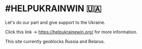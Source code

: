 # #HELPUKRAINWIN 🇺🇦
Let's do our part and give support to the Ukraine.

Click this link → <a href="https://helpukrainewin.org/">https://helpukrainewin.org/</a> for more information.

This site currently geoblocks Russia and Belarus.
